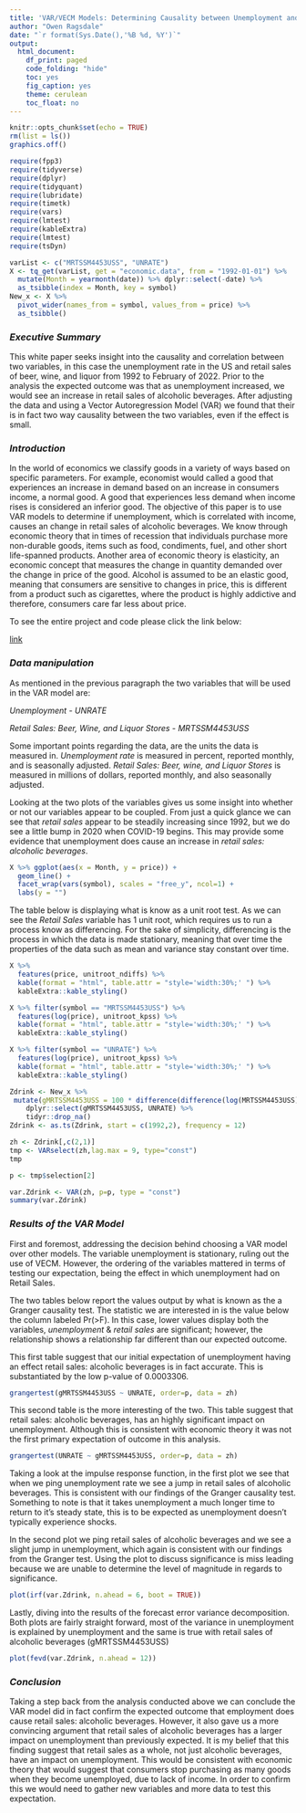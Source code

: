 ```yaml
---
title: 'VAR/VECM Models: Determining Causality between Unemployment and Retail Sales of Beer, Wine and Liquor'
author: "Owen Ragsdale"
date: "`r format(Sys.Date(),'%B %d, %Y')`"
output: 
  html_document:
    df_print: paged
    code_folding: "hide"
    toc: yes
    fig_caption: yes
    theme: cerulean
    toc_float: no
---
```

```r
knitr::opts_chunk$set(echo = TRUE)
rm(list = ls())
graphics.off()

```
```r
require(fpp3)
require(tidyverse)
require(dplyr)
require(tidyquant)
require(lubridate)
require(timetk)
require(vars)
require(lmtest)
require(kableExtra)
require(lmtest)
require(tsDyn)
```

```r
varList <- c("MRTSSM4453USS", "UNRATE")
X <- tq_get(varList, get = "economic.data", from = "1992-01-01") %>%
  mutate(Month = yearmonth(date)) %>% dplyr::select(-date) %>%
  as_tsibble(index = Month, key = symbol)
New_x <- X %>%
  pivot_wider(names_from = symbol, values_from = price) %>%
  as_tsibble()

```

### _Executive Summary_

This white paper seeks insight into the causality and correlation between two variables, in this case the unemployment rate in the US and retail sales of beer, wine, and liquor from 1992 to February of 2022. Prior to the analysis the expected outcome was that as unemployment increased, we would see an increase in retail sales of alcoholic beverages. After adjusting the data and using a Vector Autoregression Model (VAR) we found that their is in fact two way causality between the two variables, even if the effect is small. 

### _Introduction_

In the world of economics we classify goods in a variety of ways based on specific parameters. For example, economist would called a good that experiences an increase in demand based on an increase in consumers income, a normal good. A good that experiences less demand when income rises is considered an inferior good. The objective of this paper is to use VAR models to determine if unemployment, which is correlated with income, causes an change in retail sales of alcoholic beverages. We know through economic theory that in times of recession that individuals purchase more non-durable goods, items such as food, condiments, fuel, and other short life-spanned products. Another area of  economic theory is elasticity, an economic concept that measures the change in quantity demanded over the change in price of the good. Alcohol is assumed to be an elastic good, meaning that consumers are sensitive to changes in price, this is different from a product such as cigarettes, where the product is highly addictive and therefore, consumers care far less about price. 

To see the entire project and code please click the link below:

[link](https://owenrags.github.io/)

### _Data manipulation_

As mentioned in the previous paragraph the two variables that will be used in the VAR model are:

_Unemployment_ - _UNRATE_

_Retail Sales: Beer, Wine, and Liquor Stores_ - _MRTSSM4453USS_

Some important points regarding the data, are the units the data is measured in. _Unemployment rate_ is measured in percent, reported monthly, and is seasonally adjusted. _Retail Sales: Beer, wine, and Liquor Stores_ is measured in millions of dollars, reported monthly, and also seasonally adjusted. 

Looking at the two plots of the variables gives us some insight into whether or not our variables appear to be coupled. From just a quick glance we can see that _retail sales_ appear to be steadily increasing since 1992, but we do see a little bump in 2020 when COVID-19 begins. This may provide some evidence that unemployment does cause an increase in _retail sales: alcoholic beverages_.


```r
X %>% ggplot(aes(x = Month, y = price)) +
  geom_line() +
  facet_wrap(vars(symbol), scales = "free_y", ncol=1) +
  labs(y = "")
```

The table below is displaying what is know as a unit root test. As we can see the _Retail Sales_ variable has 1 unit root, which requires us to run a process know as differencing. For the sake of simplicity, differencing is the process in which the data is made stationary, meaning that over time the properties of the data such as mean and variance stay constant over time. 

```r
X %>% 
  features(price, unitroot_ndiffs) %>%
  kable(format = "html", table.attr = "style='width:30%;' ") %>%
  kableExtra::kable_styling()

```

```r
X %>% filter(symbol == "MRTSSM4453USS") %>%
  features(log(price), unitroot_kpss) %>%
  kable(format = "html", table.attr = "style='width:30%;' ") %>%
  kableExtra::kable_styling()
```

```r
X %>% filter(symbol == "UNRATE") %>%
  features(log(price), unitroot_kpss) %>%
  kable(format = "html", table.attr = "style='width:30%;' ") %>%
  kableExtra::kable_styling()
```


```r
Zdrink <- New_x %>% 
 mutate(gMRTSSM4453USS = 100 * difference(difference(log(MRTSSM4453USS)))) %>%
    dplyr::select(gMRTSSM4453USS, UNRATE) %>%
    tidyr::drop_na()
Zdrink <- as.ts(Zdrink, start = c(1992,2), frequency = 12)

```

```r
zh <- Zdrink[,c(2,1)]
tmp <- VARselect(zh,lag.max = 9, type="const")
tmp
```

```r
p <- tmp$selection[2]

```

```r
var.Zdrink <- VAR(zh, p=p, type = "const")
summary(var.Zdrink)

```



### _Results of the VAR Model_

First and foremost, addressing the decision behind choosing a VAR model over other models. The variable unemployment is stationary, ruling out the use of VECM. However, the ordering of the variables mattered in terms of testing our expectation, being the effect in which unemployment had on Retail Sales. 

The two tables below report the values output by what is known as the a Granger causality test. The statistic we are interested in is the value below the column labeled Pr(>F). In this case, lower values display both the variables, _unemployment_ & _retail sales_ are significant; however, the relationship shows a relationship far different than our expected outcome. 

This first table suggest that our initial expectation of unemployment having an effect retail sales: alcoholic beverages is in fact accurate. This is substantiated by the low p-value of 0.0003306. 

```r

grangertest(gMRTSSM4453USS ~ UNRATE, order=p, data = zh)

```

This second table is the more interesting of the two. This table suggest that retail sales: alcoholic beverages, has an highly significant impact on unemployment. Although this is consistent with economic theory it was not the first primary expectation of outcome in this analysis.  

```r

grangertest(UNRATE ~ gMRTSSM4453USS, order=p, data = zh)

```

Taking a look at the impulse response function, in the first plot we see that when we ping unemployment rate we see a jump in retail sales of alcoholic beverages. This is consistent with our findings of the Granger causality test. Something to note is that it takes unemployment a much longer time to return to it's steady state, this is to be expected as unemployment doesn't typically experience shocks.

In the second plot we ping retail sales of alcoholic beverages and we see a slight jump in unemployment, which again is consistent with our findings from the Granger test. Using the plot to discuss significance is miss leading because we are unable to determine the level of magnitude in regards to significance.


```r

plot(irf(var.Zdrink, n.ahead = 6, boot = TRUE))

```

Lastly, diving into the results of the forecast error variance decomposition. Both plots are fairly straight forward, most of the variance in unemployment is explained by unemployment and the same is true with retail sales of alcoholic beverages (gMRTSSM4453USS) 


```r

plot(fevd(var.Zdrink, n.ahead = 12))

```


### _Conclusion_

Taking a step back from the analysis conducted above we can conclude the VAR model did in fact confirm the expected outcome that employment does cause retail sales: alcoholic beverages. However, it also gave us a more convincing argument that retail sales of alcoholic beverages has a larger impact on unemployment than previously expected. It is my belief that this finding suggest that retail sales as a whole, not just alcoholic beverages, have an impact on unemployment. This would be consistent with economic theory that would suggest that consumers stop purchasing as many goods when they become unemployed, due to lack of income. In order to confirm this we would need to gather new variables and more data to test this expectation.  
